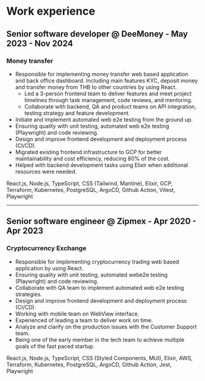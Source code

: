 # Work experience

## Senior software developer @ DeeMoney - May 2023 - Nov 2024

### Money transfer

- Responsible for implementing money transfer web based application and back office dashboard.
  Including main features KYC, deposit money and transfer money from THB to other countries by using React.
  - Led a 3-person frontend team to deliver features and meet project timelines through task management, code reviews, and mentoring.
  - Collaborate with backend, QA and product teams on API integration, testing strategy and feature development.
- Initiate and implement automated web e2e testing from the ground up.
- Ensuring quality with unit testing, automated web e2e testing (Playwright) and code reviewing.
- Design and improve frontend development and deployment process (CI/CD).
- Migrated existing frontend infrastructure to GCP for better maintainability and cost efficiency, reducing 80% of the cost.
- Helped with backend development tasks using Elixir when additional resources were needed.

React.js, Node.js, TypeScript, CSS (Tailwind, Mantine), Elixir, GCP, Terraform, Kubernetes, PostgreSQL, ArgoCD, Github Action, Vitest, Playwright

---

## Senior software engineer @ Zipmex - Apr 2020 - Apr 2023

### Cryptocurrency Exchange

- Responsible for implementing cryptocurrency trading web based application by using React.
- Ensuring quality with unit testing, automated webe2e testing (Playwright) and code reviewing.
- Collaborate with QA team to implement automated web e2e testing strategies.
- Design and improve frontend development and deployment process (CI/CD).
- Working with mobile team on WebView interface.
- Experienced of leading a team to deliver work on time.
- Analyze and clarify on the production issues with the Customer Support team.
- Being one of the early member in the tech team to achieve multiple goals of the fast paced startup.

React.js, Node.js, TypeScript, CSS (Styled Components, MUI), Elixir, AWS, Terraform, Kubernetes, PostgreSQL, ArgoCD, Github Action, Jest, Playwright
